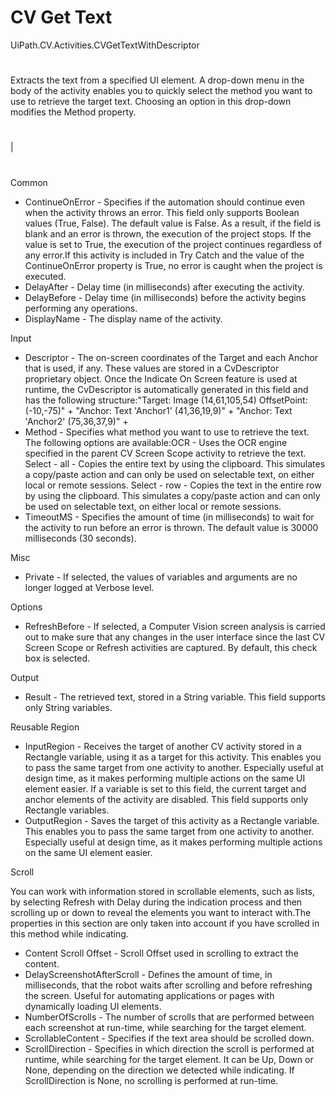 ﻿# CV Get Text

UiPath.CV.Activities.CVGetTextWithDescriptor

# 

Extracts the text from a specified UI element. A drop-down menu in the body of the
                activity enables you to quickly select the method you want to use to retrieve the
                target text. Choosing an option in this drop-down modifies the Method
                property.

# 

|

# 

Common

* ContinueOnError - Specifies if the automation should continue even when the activity throws an error. This field only supports Boolean values (True, False). The default value is False. As a result, if the field is blank and an error is thrown, the execution of the project stops. If the value is set to True, the execution of the project continues regardless of any error.If this activity is included in Try Catch and the value of the ContinueOnError property is True, no error is caught when the project is executed.
* DelayAfter - Delay time (in milliseconds) after executing the activity.
* DelayBefore - Delay time (in milliseconds) before the activity begins performing any operations.
* DisplayName - The display name of the activity.

Input

* Descriptor - The on-screen coordinates of the Target and each Anchor that is used, if any. These values are stored in a CvDescriptor proprietary object. Once the Indicate On Screen feature is used at runtime, the CvDescriptor is automatically generated in this field and has the following structure:"Target: Image (14,61,105,54) OffsetPoint: (-10,-75)" + "Anchor: Text 'Anchor1' (41,36,19,9)" + "Anchor: Text 'Anchor2' (75,36,37,9)" +
* Method - Specifies what method you want to use to retrieve the text. The following options are available:OCR - Uses the OCR engine specified in the parent CV Screen Scope activity to retrieve the text. Select - all - Copies the entire text by using the clipboard. This simulates a copy/paste action and can only be used on selectable text, on either local or remote sessions. Select - row - Copies the text in the entire row by using the clipboard. This simulates a copy/paste action and can only be used on selectable text, on either local or remote sessions.
* TimeoutMS - Specifies the amount of time (in milliseconds) to wait for the activity to run before an error is thrown. The default value is 30000 milliseconds (30 seconds).

Misc

* Private - If selected, the values of variables and arguments are no longer logged at Verbose level.

Options

* RefreshBefore - If selected, a Computer Vision screen analysis is carried out to make sure that any changes in the user interface since the last CV Screen Scope or Refresh activities are captured. By default, this check box is selected.

Output

* Result - The retrieved text, stored in a String variable. This field supports only String variables.

Reusable Region

* InputRegion - Receives the target of another CV activity stored in a Rectangle variable, using it as a target for this activity. This enables you to pass the same target from one activity to another. Especially useful at design time, as it makes performing multiple actions on the same UI element easier. If a variable is set to this field, the current target and anchor elements of the activity are disabled. This field supports only Rectangle variables.
* OutputRegion - Saves the target of this activity as a Rectangle variable. This enables you to pass the same target from one activity to another. Especially useful at design time, as it makes performing multiple actions on the same UI element easier.

Scroll

You can work with information stored in scrollable elements, such as lists, by selecting
                        Refresh with Delay during the indication process and then scrolling
                    up or down to reveal the elements you want to interact with.The properties in this section are only taken into account if you have scrolled in this method while indicating.

* Content Scroll Offset - Scroll Offset used in scrolling to extract the content.
* DelayScreenshotAfterScroll - Defines the amount of time, in milliseconds, that the robot waits after scrolling and before refreshing the screen. Useful for automating applications or pages with dynamically loading UI elements.
* NumberOfScrolls - The number of scrolls that are performed between each screenshot at run-time, while searching for the target element.
* ScrollableContent - Specifies if the text area should be scrolled down.
* ScrollDirection - Specifies in which direction the scroll is performed at runtime, while searching for the target element. It can be Up, Down or None, depending on the direction we detected while indicating. If ScrollDirection is None, no scrolling is performed at run-time.
